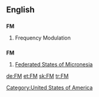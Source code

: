 ==English==

==={{initialism}}===
'''FM'''

# Frequency Modulation

==={{abbreviation}}===
'''FM'''

# {{geography}} [[Federated States of Micronesia]]

[[Category:United States of America]]

[[de:FM]]
[[et:FM]]
[[sk:FM]]
[[tr:FM]]